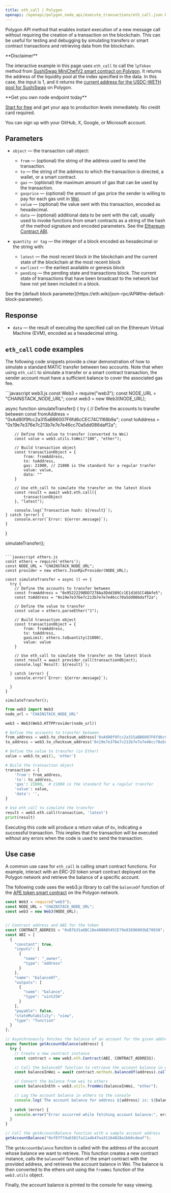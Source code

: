 ---
title: eth_call | Polygon
openapi: /openapi/polygon_node_api/execute_transactions/eth_call.json POST /a9bca2f0f84b54086ceebe590316fff3
---

Polygon API method that enables instant execution of a new message call without requiring the creation of a transaction on the blockchain. This can be useful for testing and debugging by simulating transfers or smart contract transactions and retrieving data from the blockchain.

<Note>
**Disclaimer**

The interactive example in this page uses `eth_call` to call the `lpToken` method from [SushiSwap MiniChefV2 smart contract on Polygon](https://polygonscan.com/address/0x0769fd68dfb93167989c6f7254cd0d766fb2841f#code). It returns the address of the liquidity pool at the index specified in the data. In this case, the input is 1, and it returns the [current address for the USDC-WETH pool for SushiSwap](https://polygonscan.com/address/0x34965ba0ac2451a34a0471f04cca3f990b8dea27) on Polygon.
</Note>

<Check>
**Get you own node endpoint today**

[Start for free](https://console.chainstack.com/) and get your app to production levels immediately. No credit card required.

You can sign up with your GitHub, X, Google, or Microsoft account.
</Check>


## Parameters

* `object` — the transaction call object:

  + `from` — (optional) the string of the address used to send the transaction.
  + `to` — the string of the address to which the transaction is directed, a wallet, or a smart contract.
  + `gas` — (optional) the maximum amount of gas that can be used by the transaction.
  + `gasprice` — (optional) the amount of gas price the sender is willing to pay for each gas unit in [Wei](https://ethereum.org/en/developers/docs/intro-to-ether/#denominations).
  + `value` — (optional) the value sent with this transaction, encoded as hexadecimal.
  + `data` — (optional) additional data to be sent with the call, usually used to invoke functions from smart contracts as a string of the hash of the method signature and encoded parameters. See the [Ethereum Contract ABI](https://solidity.readthedocs.io/en/latest/abi-spec.html).
* `quantity or tag` — the integer of a block encoded as hexadecimal or the string with:

  + `latest` — the most recent block in the blockchain and the current state of the blockchain at the most recent block
  + `earliest` — the earliest available or genesis block
  + `pending` — the pending state and transactions block. The current state of transactions that have been broadcast to the network but have not yet been included in a block.

<Note>
See the [default block parameter](https://eth.wiki/json-rpc/API#the-default-block-parameter).
</Note>


## Response

* `data` — the result of executing the specified call on the Ethereum Virtual Machine (EVM), encoded as a hexadecimal string.

## `eth_call` code examples

The following code snippets provide a clear demonstration of how to simulate a standard MATIC transfer between two accounts. Note that when using `eth_call` to simulate a transfer or a smart contract transaction, the sender account must have a sufficient balance to cover the associated gas fee.

<CodeGroup>
```javascript web3.js
const Web3 = require("web3");
const NODE_URL = "CHAINSTACK_NODE_URL";
const web3 = new Web3(NODE_URL);

async function simulateTransfer() {
    try {
        // Define the accounts to transfer between
        const fromAddress = "0xAd80f9fcc2a315aBB6007F6fd6cCEC74C1168b9a";
        const toAddress = "0x19e7e376e7c213b7e7e7e46cc70a5dd086daff2a";

        // Define the value to transfer (converted to Wei)
        const value = web3.utils.toWei("100", "ether");

        // Build transaction object
        const transactionObject = {
            from: fromAddress,
            to: toAddress,
            gas: 21000, // 21000 is the standard for a regular tranfer
            value: value,
            data: ""
        }

        // Use eth_call to simulate the transfer on the latest block
        const result = await web3.eth.call({
            transactionObject
        }, "latest");

        console.log(`Transaction hash: ${result}`);
    } catch (error) {
        console.error(`Error: ${error.message}`);
    }
}

simulateTransfer();
```

```javascript ethers.js
const ethers = require('ethers');
const NODE_URL = "CHAINSTACK_NODE_URL";
const provider = new ethers.JsonRpcProvider(NODE_URL);

const simulateTransfer = async () => {
  try {    
    // Define the accounts to transfer between
    const fromAddress = "0x95222290DD7278Aa3Ddd389Cc1E1d165CC4BAfe5";
    const toAddress = "0x19e7e376e7c213b7e7e7e46cc70a5dd086daff2a";

    // Define the value to transfer
    const value = ethers.parseEther("1");

    // Build transaction object
    const transactionObject = {
        from: fromAddress,
        to: toAddress,
        gasLimit: ethers.toQuantity(21000),
        value: value
    }

    // Use eth_call to simulate the transfer on the latest block
    const result = await provider.call(transactionObject);
    console.log(`Result: ${result}`);

  } catch (error) {
    console.error(`Error: ${error.message}`);

  }
}

simulateTransfer();
```

```python web3.py
from web3 import Web3  
node_url = "CHAINSTACK_NODE_URL"

web3 = Web3(Web3.HTTPProvider(node_url)) 

# Define the accounts to transfer between
from_address = web3.to_checksum_address('0xAd80f9fcc2a315aBB6007F6fd6cCEC74C1168b9a')
to_address = web3.to_checksum_address('0x19e7e376e7c213b7e7e7e46cc70a5dd086daff2a')

# Define the value to transfer (in Ether)
value = web3.to_wei(1, 'ether')

# Build the transaction object
transaction = {
    'from': from_address,
    'to': to_address,
    'gas': 21000,  # 21000 is the standard for a regular transfer
    'value': value,
    'data': '',
}

# Use eth_call to simulate the transfer
result = web3.eth.call(transaction, 'latest')
print(result)
```
</CodeGroup>


Executing this code will produce a return value of `0x`, indicating a successful transaction. This implies that the transaction will be executed without any errors when the code is used to send the transaction.

## Use case

A common use case for `eth_call` is calling smart contract functions. For example, interact with an ERC-20 token smart contract deployed on the Polygon network and retrieve the balance of a specific account.

The following code uses the web3.js library to call the `balanceOf` function of the [APE token smart contract](https://polygonscan.com/token/0xB7b31a6BC18e48888545CE79e83E06003bE70930#code) on the Polygon network.

```javascript index.js
const Web3 = require("web3");
const NODE_URL = "CHAINSTACK_NODE_URL";
const web3 = new Web3(NODE_URL);


// Contract address and ABI for the token
const CONTRACT_ADDRESS = "0xB7b31a6BC18e48888545CE79e83E06003bE70930";
const ABI = [
  {
    "constant": true,
    "inputs": [
      {
        "name": "_owner",
        "type": "address"
      }
    ],
    "name": "balanceOf",
    "outputs": [
      {
        "name": "balance",
        "type": "uint256"
      }
    ],
    "payable": false,
    "stateMutability": "view",
    "type": "function"
  }
];

// Asynchronously fetches the balance of an account for the given address
async function getAccountBalance(address) {
  try {
    // Create a new contract instance
    const contract = new web3.eth.Contract(ABI, CONTRACT_ADDRESS);

    // Call the balanceOf function to retrieve the account balance in wei using eth_call
    const balanceInWei = await contract.methods.balanceOf(address).call();

    // Convert the balance from wei to ethers
    const balanceInEth = web3.utils.fromWei(balanceInWei, "ether");

    // Log the account balance in ethers to the console
    console.log(`The account balance for address ${address} is: ${balanceInEth} APE`);
    
  } catch (error) {
    console.error("Error occurred while fetching account balance:", error);
  }
}

// Call the getAccountBalance function with a sample account address
getAccountBalance("0xf07f7da6381fa11a4b47ea31164828a1bb9cdeaf");
```


The `getAccountBalance` function is called with the address of the account whose balance we want to retrieve. This function creates a new contract instance, calls the `balanceOf` function of the smart contract with the provided address, and retrieves the account balance in Wei. The balance is then converted to the ethers unit using the `fromWei` function of the `web3.utils` object.

Finally, the account balance is printed to the console for easy viewing.

